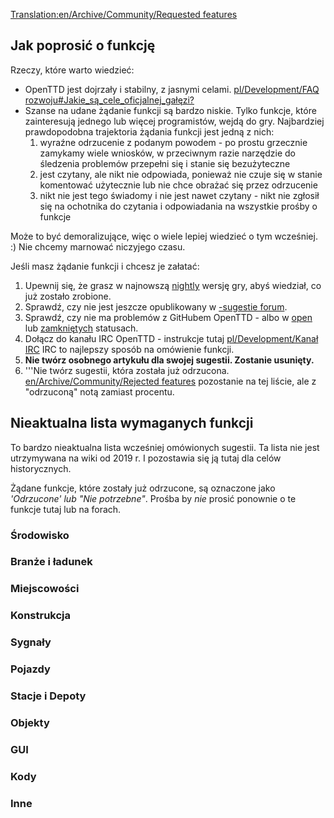 [[Translation:en/Archive/Community/Requested features]]
 <!--{{outdated}}-->{{pl/Nieaktualizowane}}




==Jak poprosić o funkcję==

Rzeczy, które warto wiedzieć:

* OpenTTD jest dojrzały i stabilny, z jasnymi celami. [[pl/Development/FAQ rozwoju#Jakie_są_cele_oficjalnej_gałęzi?]]
* Szanse na udane żądanie funkcji są bardzo niskie. Tylko funkcje, które zainteresują jednego lub więcej programistów, wejdą do gry. Najbardziej prawdopodobna trajektoria żądania funkcji jest jedną z nich:
*# wyraźne odrzucenie z podanym powodem - po prostu grzecznie zamykamy wiele wniosków, w przeciwnym razie narzędzie do śledzenia problemów przepełni się i stanie się bezużyteczne
*# jest czytany, ale nikt nie odpowiada, ponieważ nie czuje się w stanie komentować użytecznie lub nie chce obrażać się przez odrzucenie
*# nikt nie jest tego świadomy i nie jest nawet czytany - nikt nie zgłosił się na ochotnika do czytania i odpowiadania na wszystkie prośby o funkcje

Może to być demoralizujące, więc o wiele lepiej wiedzieć o tym wcześniej. :) Nie chcemy marnować niczyjego czasu.

Jeśli masz żądanie funkcji i chcesz je załatać:
#Upewnij się, że grasz w najnowszą [[pl/Archive/Community/Wersje nightly|nightly]] wersję gry, abyś wiedział, co już zostało zrobione.
#Sprawdź, czy nie jest jeszcze opublikowany w [http://www.tt-forums.net/viewforum.php?f=32 -sugestie forum].
#Sprawdź, czy nie ma problemów z GitHubem OpenTTD - albo w [https://github.com/OpenTTD/OpenTTD/issues open] lub [https://github.com/OpenTTD/OpenTTD/issues?q=is%3Aissue+is%3Aclosed zamkniętych] statusach.
#Dołącz do kanału IRC OpenTTD - instrukcje tutaj [[pl/Development/Kanał IRC]] IRC to najlepszy sposób na omówienie funkcji.
#'''Nie twórz osobnego artykułu dla swojej sugestii. Zostanie usunięty.'''
#'''Nie twórz sugestii, która została już odrzucona. [[en/Archive/Community/Rejected features]] pozostanie na tej liście, ale z "odrzuconą" notą zamiast procentu.

==Nieaktualna lista wymaganych funkcji==

To bardzo nieaktualna lista wcześniej omówionych sugestii. Ta lista nie jest utrzymywana na wiki od 2019 r. I pozostawia się ją tutaj dla celów historycznych.

Żądane funkcje, które zostały już odrzucone, są oznaczone jako '''Odrzucone'  lub  "Nie potrzebne"''. Prośba by ''nie'' prosić ponownie o te funkcje tutaj lub na forach. 

===Środowisko===
{{en/Rf header}}
{{en/Rf|All Climates World|not needed|36764|Rejected}}
{{en/Rf|Remove Trees|90%|49326|Latest version of patch is r20180}}
{{en/Rf|Trees growth reduced|90%|45502|Latest version of patch is r20180}}
{{en/Rf|Create Realistic Heightmap|50%|33956|Latest version of patch is r13922}}
{{en/Rf|[[pl/Community/NewGRF/Wieczór|Day/Night Cycle]]|not needed|36929|Use [[pl/Manual/NewGRF|NewGRFs]]}}
{{en/Rf|Grass on unused tracks|not needed|32285|Rejected}}
{{en/Rf|Higher mountains in map|100%|40844|In trunk since r27010}}
{{en/Rf|Improved Timetable Management|75%|39276|Latest version of patch is r17628}}
{{en/Rf|Increase terraforming cost|not needed|8252|Use [[pl/Manual/NewGRF|NewGRFs]]}}
{{en/Rf|Larger map sizes|100%|33137|4096x4096 in trunk since r26319, even larger maps are rejected}}
{{en/Rf|More Map Settings (MMS)|50%|39899|Latest version of patch is r14439}}
{{en/Rf|New Title Screen|100%|42044|Title screen is occasionally changed when releasing a new version}}
{{en/Rf|Seasons|not needed|15487|NewGRF variable snowline supported since r9371}}
{{en/Rf|Snow in temperate climate|not needed|24574|Rejected}}
{{en/Rf|Tracking Viewport|75%|43473|Latest version of patch is r20082}}
{{en/Rf|Underwater levels|50%|31576|Visible or not, Latest version of patch is r11127}}
{{en/Rf|Weather|not needed|24574|Rejected}}
{{en/Rf footer}}

===Branże i ładunek===
{{en/Rf header}}
{{en/Rf|Changes to the Original Industries|not needed|37049|Use [[pl/Manual/NewGRF|NewGRFs]]}}
{{en/Rf|Industry budgets|not needed|30898|Rejected}}
{{en/Rf|New Industry Closures|not needed|36653|Use [[pl/Manual/NewGRF|NewGRFs]]}}
{{en/Rf|[[pl/Manual/Dystrybucja ładunku|Passenger and cargo distribution]]|100%|41992|Cargodest is dead.  Cargodist in trunk since r25361}}
{{en/Rf footer}}

===Miejscowości===
{{en/Rf header}}
{{en/Rf|Colour Town Ratings|75%|42598|Indicate Town Rating with colour in Title, latest version of patch is r18684}}
{{en/Rf|Limit town growth|50%|32083|Latest version of patch is r9894 (old!)}}
{{en/Rf|Maximum Town Size|75%|35219|Very similar to patch above, latest version of patch is r15815}}
{{en/Rf|Minimum Town Distance|75%|33625|Latest version of patch is r18656}}
{{en/Rf|New Town Grid|50%|40922|Latest version of patch is r15096}}
{{en/Rf footer}}

===Konstrukcja===
{{en/Rf header}}
{{en/Rf|Better statue placement|100%|49413| In trunk! r19206}}
{{en/Rf|Copy and paste|10%|41259|Rejected only in its current form, latest version of patch is r22255}}
{{en/Rf|[[en/Archive/Community/Custom Bridgeheads]]|not needed|20211|Rejected}}
{{en/Rf|Diagonal clearing and leveling|100%|19311| In trunk since r21500}}
{{en/Rf|Diagonal level crossings|50%|26584|4=Also see [http://www.tt-forums.net/viewtopic.php?t=26385 TTDPatch suggestion], latest version of patch is r5911 (V. old!)}}
{{en/Rf|Diagonal roads, tunnels, bridges|0%|7104|}}
{{en/Rf|Enhanced tunnels|not needed|36661|Rejected}}
{{en/Rf|Limit flattening to sea level|not needed|32295|4=Rejected}}
{{en/Rf|Minimise autosignal gaps|100%|35443|In trunk since r24129}}
{{en/Rf|Bridges between any land level|not needed|43188|Rejected}}
{{en/Rf|Non-instant construction|not needed|32301|Rejected}}
{{en/Rf|Purchase land faster|75%|29495|Drag a box, latest version of patch is r19990}}
{{en/Rf|Realistic Level Crossing|not needed|39830|Use [[pl/Manual/Sygnalizacja#Sygnały trasy|Path Signals]]}}
{{en/Rf|[[en/Shared Tracks]]|75%|34292|Latest version of patch is r12346.}}
{{en/Rf|[[en/HackaLittleBit/Under Water Tunnels|Underwater tunnels]]|75%|41775|Latest version of patch is r19518}}
{{en/Rf|Undo feature|not needed|38377|Rejected.}}
{{en/Rf|Close adjacent level crossings|50%|46091|Latest version of patch is r18359}}
{{en/Rf footer}}

===Sygnały===
{{en/Rf header}}
{{en/Rf|Long Reserve PBS Signal|not needed|42675|Rejected}}
{{en/Rf|Priority Path Signal (PPS)|not needed|40393|Rejected}}
{{en/Rf|Route markers|not needed|30118|Rejected}}
{{en/Rf|[[en/HackaLittleBit/Tunnel Signals|Signals in tunnels and on bridges]]|75%|41260|Latest version of patch is r24024}}
{{en/Rf|Traffic Lights|not needed|36261|Rejected}}
{{en/Rf|Multi-Aspect Signals (MAS)|not needed|45304|Rejected}}
{{en/Rf|Signal Extensions (SignalEx)|75%|45208|General support for complex signal extension (i.e., programmable). Latest version of patch is r17618}}
{{en/Rf footer}}

===Pojazdy===
{{en/Rf header}}
{{en/Rf|More diesel smoke|100%|19896|In trunk since r20376}}
{{en/Rf|Adjustable plane crash probability|not needed|32202|Rejected - use the cheat if necessary)}}
{{en/Rf|Disable Train Reverse when waiting for too long|100%|40024|In trunk since r21962 (See also [[en/Community/Disable Train Reversing]])}}
{{en/Rf|Easy conversion for different rail types|not needed|31622|Rejected}}
{{en/Rf|Improved Breakdowns|75%|39518|Last version of patch is r19152}}
{{en/Rf|Plane landing queues|75%|15502|Last version of the patch is r17510}}
{{en/Rf|Ship Distance|50%|42758|Stop ships from going on top of each other, last version of patch is r16018}}
{{en/Rf footer}}

===Stacje i Depoty===
{{en/Rf header}}
{{en/Rf|Airports built by parts|0%|29914|4=Look at [http://www.tt-forums.net/viewtopic.php?t=45654 NewGRF Airports] as well}}
{{en/Rf|City owned airports|0%|20093|}}
{{en/Rf|Close Airports|100%|33418|In trunk since r24127}}
{{en/Rf|Display station coverage|0%|32363|}}
{{en/Rf|Multi-track railway stations divided into platforms for improved vehicle ordering|not needed|46505|Rejected}}
{{en/Rf|Drive through depots|not needed|42312|Rejected}}
{{en/Rf|Infrastructure Sharing|75%|42254|}}
{{en/Rf|Long train depots|not needed|34574|4=Use NewGRF [https://www.tt-forums.net/viewtopic.php?p=1191359#p1191359 Example]}}
{{en/Rf|RV (Road Vehicle) Waypoints|not needed|33179|Rejected - one can use "go via" orders on drive through road stops instead since r12689}}
{{en/Rf|Sloped Stations|50%|41433|}}
{{en/Rf|Stations on bridges|not needed|40606|Rejected}}
{{en/Rf|Trains through non-stop stations / Whistle boards|not needed|38015|Rejected}}
{{en/Rf|Upgrade airports|90%|35867|4=Also see [http://www.tt-forums.net/viewtopic.php?t=28962 Replace Airport] thread}}
{{en/Rf footer}}

===Objekty===
{{en/Rf header}}
{{en/Rf|Completely shore|90%|34401|}}
{{en/Rf|NewObjects|100%|49783|Implemented in r20673}}
{{en/Rf footer}}

===GUI===
{{en/Rf header}}
{{en/Rf|OpenTTD GUI Re-arrangement|50%|3826|Project Page: http://dev.openttdcoop.org/projects/openttd-gui}}
{{en/Rf|Advanced expenses column|10%|31455|}}
{{en/Rf|Better graphs|75%|31984|}}
{{en/Rf|Clean up patch options|10%|32191|}}
{{en/Rf|Configurable hotkeys|100%|38343|In trunk since r20055 and related commits}}
{{en/Rf|[[en/Archive/Community/Font selection GUI]]|75%|29766|}}
{{en/Rf|Improvement for GUI toolbar|0%|40843|}}
{{en/Rf|Longer history of finances|not needed|21079|Rejected}}
{{en/Rf|Multiplayer server list filtering|90%|43160|Latest version of patch is r22449.}}
{{en/Rf|New Chat Window|50%|40927|}}
{{en/Rf|New Station Building GUI|50%|41222|}}
{{en/Rf|New Station GUI|50%|40419|}}
{{en/Rf|NewGRF GUI Window 2|50%|35001|}}
{{en/Rf|Toggle Terrain on Minimap|100%|42257|In trunk since r18665}}
{{en/Rf footer}}

===Kody===
{{en/Rf header}}
{{en/Rf|Local authority doesn't reject you|90%|30807|}}
{{en/Rf footer}}

===Inne===
{{en/Rf header}}
{{en/Rf|Leasing|not needed|49389|Rejected}}
{{en/Rf|Adjustable day length|50%|42432}}
{{en/Rf|Alphabetized openttd.cfg|50%|32164|}}
{{en/Rf|Auto-download NewGrfs|not needed|32764|Use centralised [[pl/Archive/Community/Serwis Dodatków|Content Service]] (BaNaNaS) instead.}}
{{en/Rf|Better save game naming convention|10%|32308}}
{{en/Rf|Built-in goals|not needed|43698|Use GameScript}}
{{en/Rf|Code optimizations|50%|32319|4=Train collision detection is slow. Also see [http://www.tt-forums.net/viewtopic.php?t=27925 here] (in trunk since r10111) and [http://www.tt-forums.net/viewtopic.php?p=594775#594775 here]}}
{{en/Rf|Competitive Play|not needed|42572|Use GameScript}}
{{en/Rf|Draw on Map|not needed|42784|Rejected}}
{{en/Rf|Improved Loans|not needed|36184|Rejected}}
{{en/Rf|Load/Save Company Info|50%|40457|Save information about companies and load it back}}
{{en/Rf|More Conditional Orders|50%|38317|Latest version of patch is r27962 from 11th Jan 2018}}
{{en/Rf|Multicore support|rejected|37064|}}
{{en/Rf|New Sound Mixer|75%|37448|orudge}}
{{en/Rf|OpenGL Blitter|50%|38151|}}
{{en/Rf|[Real stock market]|not needed|69780|Rejected}}
{{en/Rf|Station/track templates|not needed|25037|Rejected}}
{{en/Rf footer}}